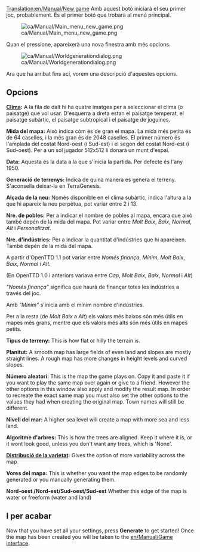 [[Translation:en/Manual/New game]]
{{ca/Traducció|en/Manual/New game|70}}
{{ca/Manual/Interfície}}
Amb aquest botó iniciarà el seu primer joc, probablement. És el primer botó que trobarà al menú principal.

[[File:ca/Manual/Main menu new game.png]]

Quan el pressione, apareixerà una nova finestra amb més opcions.

[[File:ca/Manual/Worldgenerationdialog.png]]

Ara que ha arribat fins ací, vorem una descripció d'aquestes opcions.

== Opcions ==
'''[[ca/Manual/Clima|Clima]]:'''
A la fila de dalt hi ha quatre imatges per a seleccionar el clima (o paisatge) que vol usar. D'esquerra a dreta estan el paisatge temperat, el paisatge subàrtic, el paisatge subtropical i el paisatge de joguines.

'''Mida del mapa:'''
Això indica cóm és de gran el mapa. La mida més petita és de 64 caselles, i la més gran és de 2048 caselles.  El primer número és l'amplada del costat Nord-oest (i Sud-est) i el segon del costat Nord-est (i Sud-oest). Per a un sol jugador 512x512 li donarà un munt d'espai.

'''Data:'''
Aquesta és la data a la que s'inicia la partida. Per defecte és l'any 1950.

'''Generació de terrenys:'''
Indica de quina manera es genera el terreny. S'aconsella deixar-la en TerraGenesis.

'''Alçada de la neu:'''
Només disponible en el clima subàrtic, indica l'altura a la que hi apareix la neu perpètua, pot variar entre 2 i 13.

'''Nre. de pobles:'''
Per a indicar el nombre de pobles al mapa, encara que això també depén de la mida del mapa. Pot variar entre ''Molt Baix'', ''Baix'', ''Normal'', ''Alt'' i ''Personalitzat''.

'''Nre. d'indústries:'''
Per a indicar la quantitat d'indústries que hi apareixen. També depén de la mida del mapa.

A partir d'OpenTTD 1.1 pot variar entre ''Només finança'', ''Mínim'', ''Molt Baix'', ''Baix'', ''Normal'' i ''Alt''.

(En OpenTTD 1.0 i anteriors variava entre ''Cap'', ''Molt Baix'', ''Baix'', ''Normal'' i ''Alt'')

''"Només finança"'' significa que haurà de finançar totes les indústries a través del joc.

Amb ''"Mínim"'' s'inicia amb el mínim nombre d'indústries.

Per a la resta (de ''Molt Baix'' a ''Alt'') els valors més baixos són més útils en mapes més grans, mentre que els valors més alts són més útils en mapes petits.

{{ca/Pendent de traducció}}

'''Tipus de terreny:'''
This is how flat or hilly the terrain is.

'''Planitut:'''
A smooth map has large fields of even land and slopes are mostly straight lines. A rough map has more changes in height levels and curved slopes.

'''Número aleatori:'''
This is the map the game plays on. Copy it and paste it if you want to play the same map over again or give to a friend. However the other options in this window also apply and modify the result map. In order to recreate the exact same map you must also set the other options to the values they had when creating the original map. Town names will still be different.

'''Nivell del mar:'''
A higher sea level will create a map with more sea and less land.

'''Algoritme d'arbres:'''
This is how the trees are aligned. Keep it where it is, or it wont look good, unless you don't want any trees, which is 'None'.

'''[[ca/Distribució de la varietat|Distribució de la varietat]]:'''
Gives the option of more variability across the map

'''Vores del mapa:'''
This is whether you want the map edges to be randomly generated or you manually generating them.

'''Nord-oest /Nord-est/Sud-oest/Sud-est'''
Whether this edge of the map is water or freeform (water and land)

== I per acabar ==
Now that you have set all your settings, press '''Generate''' to get started! Once the map has been created you will be taken to the [[en/Manual/Game interface]].